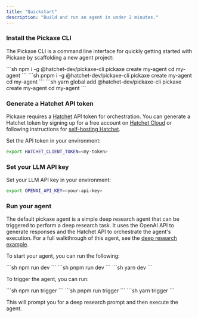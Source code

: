 ```yaml
---
title: "Quickstart"
description: "Build and run an agent in under 2 minutes."
---
```


### Install the Pickaxe CLI

The Pickaxe CLI is a command line interface for quickly getting started with Pickaxe by scaffolding a new agent project:

<Tabs>
  <Tab title="npm">
    ```sh
    npm i -g @hatchet-dev/pickaxe-cli
    pickaxe create my-agent
    cd my-agent
    ```
  </Tab>
  <Tab title="pnpm">
    ```sh
    pnpm i -g @hatchet-dev/pickaxe-cli
    pickaxe create my-agent
    cd my-agent
    ```
  </Tab>
  <Tab title="yarn">
    ```sh
    yarn global add @hatchet-dev/pickaxe-cli
    pickaxe create my-agent
    cd my-agent
    ```
  </Tab>
</Tabs>

### Generate a Hatchet API token

Pickaxe requires a [Hatchet](https://hatchet.run) API token for orchestration. You can generate a Hatchet token by signing up for a free account on [Hatchet Cloud](https://cloud.onhatchet.run) or following instructions for [self-hosting Hatchet](https://docs.hatchet.run/self-hosting).

Set the API token in your environment:

```sh
export HATCHET_CLIENT_TOKEN=<my-token>
```

### Set your LLM API key

Set your LLM API key in your environment:

```sh
export OPENAI_API_KEY=<your-api-key>
```

### Run your agent

The default pickaxe agent is a simple deep research agent that can be triggered to perform a deep research task. It uses the OpenAI API to generate responses and the Hatchet API to orchestrate the agent's execution. For a full walkthrough of this agent, see the [deep research example](./examples/deep-research).

To start your agent, you can run the following:

<Tabs>
  <Tab title="npm">
    ```sh
    npm run dev
    ```
  </Tab>
  <Tab title="pnpm">
    ```sh
    pnpm run dev
    ```
  </Tab>
  <Tab title="yarn">
    ```sh
    yarn dev
    ```
  </Tab>
</Tabs>

To trigger the agent, you can run:

<Tabs>
  <Tab title="npm">
    ```sh
    npm run trigger
    ```
  </Tab>
  <Tab title="pnpm">
    ```sh
    pnpm run trigger
    ```
  </Tab>
  <Tab title="yarn">
    ```sh
    yarn trigger
    ```
  </Tab>
</Tabs>

This will prompt you for a deep research prompt and then execute the agent.
